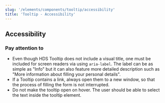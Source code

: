 ```yaml
---
slug: '/elements/components/tooltip/accessibility'
title: 'Tooltip - Accessibility'
---
```



## Accessibility

### Pay attention to
- Even though HDS Tooltip does not include a visual title, one must be included for screen readers via using `aria-label`. The label can be as simple as "Info" but it can also feature more detailed description such as "More information about filling your personal details".
- If a Tooltip contains a link, always open them to a new window, so that the process of filling the form is not interrupted.
- Do not make the tooltip open on hover. The user should be able to select the text inside the tooltip element.


